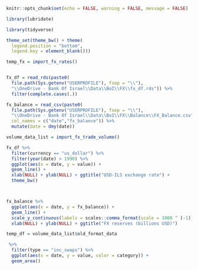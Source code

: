 
```r

knitr::opts_chunk$set(echo = FALSE, warning = FALSE, message = FALSE)

```



```r

library(lubridate)

library(tidyverse)


```


```r

theme_set(theme_bw() + theme(
  legend.position = "bottom",
  legend.key = element_blank()))

```


```r

temp_fx = import_fx_rates()



```


```r

fx_df = read_rds(paste0(
  file.path(Sys.getenv("USERPROFILE"), fsep = "\\"),
  "\\OneDrive - Bank Of Israel\\Data\\BoI\\FX\\fx_df.rds")) %>% 
  filter(complete.cases(.))

fx_balance = read_csv(paste0(
  file.path(Sys.getenv("USERPROFILE"), fsep = "\\"),
  "\\OneDrive - Bank Of Israel\\Data\\BoI\\FX\\Balance\\FX_Balance.csv"),
  col_names = c("date","fx_balance")) %>% 
  mutate(date = dmy(date))


```


```r

volume_data_list = import_fx_trade_volume()

```


```r

fx_df %>% 
  filter(currency == "us_dollar") %>% 
  filter(year(date) > 1990) %>% 
  ggplot(aes(x = date, y = value)) + 
  geom_line() + 
  xlab(NULL) + ylab(NULL) + ggtitle("USD-ILS exchange rate") + 
  theme_bw()




```

```r

fx_balance %>% 
  ggplot(aes(x = date, y = fx_balance)) + 
  geom_line() + 
  scale_y_continuous(labels = scales::comma_format(scale = 1000 ^ (-1))) + 
  xlab(NULL) + ylab(NULL) + ggtitle("FX reserves (billions USD)")

```

```r

temp_df = volume_data_list$old_format_data

 %>% 
  filter(type == "inc_swaps") %>% 
  ggplot(aes(x = date, y = value, color = category)) + 
  geom_area()

```


